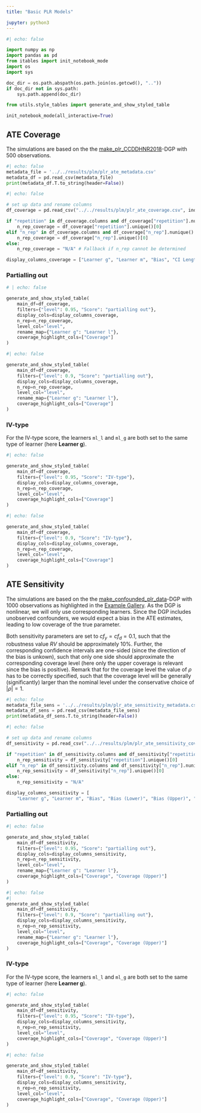```yaml
---
title: "Basic PLR Models"

jupyter: python3
---
```


```python
#| echo: false

import numpy as np
import pandas as pd
from itables import init_notebook_mode
import os
import sys

doc_dir = os.path.abspath(os.path.join(os.getcwd(), ".."))
if doc_dir not in sys.path:
    sys.path.append(doc_dir)

from utils.style_tables import generate_and_show_styled_table

init_notebook_mode(all_interactive=True)
```

## ATE Coverage

The simulations are based on the  the [make_plr_CCDDHNR2018](https://docs.doubleml.org/stable/api/generated/doubleml.datasets.make_plr_CCDDHNR2018.html)-DGP with $500$ observations.

::: {.callout-note title="Metadata"  collapse="true"}

```python
#| echo: false
metadata_file = '../../results/plm/plr_ate_metadata.csv'
metadata_df = pd.read_csv(metadata_file)
print(metadata_df.T.to_string(header=False))
```

:::

```python
#| echo: false

# set up data and rename columns
df_coverage = pd.read_csv("../../results/plm/plr_ate_coverage.csv", index_col=None)

if "repetition" in df_coverage.columns and df_coverage["repetition"].nunique() == 1:
    n_rep_coverage = df_coverage["repetition"].unique()[0]
elif "n_rep" in df_coverage.columns and df_coverage["n_rep"].nunique() == 1:
    n_rep_coverage = df_coverage["n_rep"].unique()[0]
else:
    n_rep_coverage = "N/A" # Fallback if n_rep cannot be determined

display_columns_coverage = ["Learner g", "Learner m", "Bias", "CI Length", "Coverage"]
```

### Partialling out

```python
# | echo: false

generate_and_show_styled_table(
    main_df=df_coverage,
    filters={"level": 0.95, "Score": "partialling out"},
    display_cols=display_columns_coverage,
    n_rep=n_rep_coverage,
    level_col="level",
    rename_map={"Learner g": "Learner l"},
    coverage_highlight_cols=["Coverage"]
)
```

```python
#| echo: false

generate_and_show_styled_table(
    main_df=df_coverage,
    filters={"level": 0.9, "Score": "partialling out"},
    display_cols=display_columns_coverage,
    n_rep=n_rep_coverage,
    level_col="level",
    rename_map={"Learner g": "Learner l"},
    coverage_highlight_cols=["Coverage"]
)
```

### IV-type

For the IV-type score, the learners `ml_l` and `ml_g` are both set to the same type of learner (here **Learner g**).

```python
#| echo: false

generate_and_show_styled_table(
    main_df=df_coverage,
    filters={"level": 0.95, "Score": "IV-type"},
    display_cols=display_columns_coverage,
    n_rep=n_rep_coverage,
    level_col="level",
    coverage_highlight_cols=["Coverage"]
)
```

```python
#| echo: false

generate_and_show_styled_table(
    main_df=df_coverage,
    filters={"level": 0.9, "Score": "IV-type"},
    display_cols=display_columns_coverage,
    n_rep=n_rep_coverage,
    level_col="level",
    coverage_highlight_cols=["Coverage"]
)
```

## ATE Sensitivity

The simulations are based on the  the [make_confounded_plr_data](https://docs.doubleml.org/stable/api/generated/doubleml.datasets.make_confounded_plr_data.html)-DGP with $1000$ observations as highlighted in the [Example Gallery](https://docs.doubleml.org/stable/examples/py_double_ml_sensitivity.html#). As the DGP is nonlinear, we will only use corresponding learners. Since the DGP includes unobserved confounders, we would expect a bias in the ATE estimates, leading to low coverage of the true parameter.

Both sensitivity parameters are set to $cf_y=cf_d=0.1$, such that the robustness value $RV$ should be approximately $10\%$.
Further, the corresponding confidence intervals are one-sided (since the direction of the bias is unkown), such that only one side should approximate the corresponding coverage level (here only the upper coverage is relevant since the bias is positive). Remark that for the coverage level the value of $\rho$ has to be correctly specified, such that the coverage level will be generally (significantly) larger than the nominal level under the conservative choice of $|\rho|=1$.

::: {.callout-note title="Metadata"  collapse="true"}

```python
#| echo: false
metadata_file_sens = '../../results/plm/plr_ate_sensitivity_metadata.csv'
metadata_df_sens = pd.read_csv(metadata_file_sens)
print(metadata_df_sens.T.to_string(header=False))
```

:::

```python
#| echo: false

# set up data and rename columns
df_sensitivity = pd.read_csv("../../results/plm/plr_ate_sensitivity_coverage.csv", index_col=None)

if "repetition" in df_sensitivity.columns and df_sensitivity["repetition"].nunique() == 1:
    n_rep_sensitivity = df_sensitivity["repetition"].unique()[0]
elif "n_rep" in df_sensitivity.columns and df_sensitivity["n_rep"].nunique() == 1:
    n_rep_sensitivity = df_sensitivity["n_rep"].unique()[0]
else:
    n_rep_sensitivity = "N/A"

display_columns_sensitivity = [
    "Learner g", "Learner m", "Bias", "Bias (Lower)", "Bias (Upper)", "Coverage", "Coverage (Lower)", "Coverage (Upper)", "RV", "RVa"]
```


### Partialling out

```python
#| echo: false

generate_and_show_styled_table(
    main_df=df_sensitivity,
    filters={"level": 0.95, "Score": "partialling out"},
    display_cols=display_columns_sensitivity,
    n_rep=n_rep_sensitivity,
    level_col="level",
    rename_map={"Learner g": "Learner l"},
    coverage_highlight_cols=["Coverage", "Coverage (Upper)"]
)
```

```python
#| echo: false
#|
generate_and_show_styled_table(
    main_df=df_sensitivity,
    filters={"level": 0.9, "Score": "partialling out"},
    display_cols=display_columns_sensitivity,
    n_rep=n_rep_sensitivity,
    level_col="level",
    rename_map={"Learner g": "Learner l"},
    coverage_highlight_cols=["Coverage", "Coverage (Upper)"]
)
```

### IV-type

For the IV-type score, the learners `ml_l` and `ml_g` are both set to the same type of learner (here **Learner g**).

```python
#| echo: false

generate_and_show_styled_table(
    main_df=df_sensitivity,
    filters={"level": 0.95, "Score": "IV-type"},
    display_cols=display_columns_sensitivity,
    n_rep=n_rep_sensitivity,
    level_col="level",
    coverage_highlight_cols=["Coverage", "Coverage (Upper)"]
)
```

```python
#| echo: false

generate_and_show_styled_table(
    main_df=df_sensitivity,
    filters={"level": 0.9, "Score": "IV-type"},
    display_cols=display_columns_sensitivity,
    n_rep=n_rep_sensitivity,
    level_col="level",
    coverage_highlight_cols=["Coverage", "Coverage (Upper)"]
)
```
